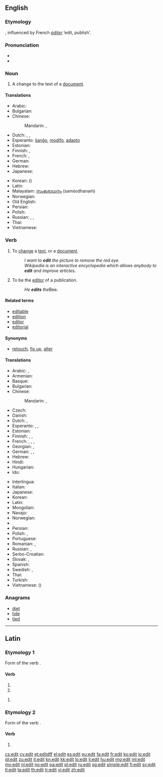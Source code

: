 {{also|édit|Edit}}
==English==
{{wikipedia|dab=edit}}

===Etymology===
{{back-form|editor|nodot=8}}, influenced by French ''[[éditer]]'' ‘edit, publish’.

===Pronunciation===
* {{IPA|/ˈɛdɪt/}}
* {{rhymes|ɛdɪt}}

===Noun===
{{en-noun}}

# A change to the text of a [[document]].

====Translations====
{{trans-top|a change to the text of a document}}
* Arabic: {{t-|ar|تحرير|m|tr=taḥrīr}}
* Bulgarian: {{t+|bg|редакция|f|tr=redákcija}}
* Chinese:
*: Mandarin: {{t-|cmn|編輯|sc=Hani}}, {{t-|cmn|编辑|tr=biānjí|sc=Hani}}
* Dutch: {{t+|nl|wijziging|f}}, {{t+|nl|aanpassing|f}}, {{t+|nl|bewerking|f}}
* Esperanto: [[ŝanĝo]], [[modifo]], [[adapto]]
* Estonian: {{t-|et|parandus}}
* Finnish: {{t-|fi|muokkaus}}, {{t+|fi|muutos}}
* French: {{t+|fr|modification|f}}, {{t+|fr|correction|f}}
* German: {{t+|de|Bearbeitung|f}}
* Hebrew: {{t-|he|עריכה|f|tr=arikhá}}
* Japanese: {{t+|ja|編集|tr=へんしゅう, henshū}}
{{trans-mid}}
* Korean: {{t+|ko|편집|tr=pyeonjip|sc=Kore}} ({{t+|ko|編輯|sc=Kore}})
* Latin: {{t-|la|correctio|corrēctiō}}
* Malayalam: [[സംശോധനം]] (samśodhanaṁ)
* Norwegian: {{t+|no|redigere}}
* Old English: {{t-|ang|adihtan}}
* Persian: {{t+|fa|ویرایش|tr=virâyeš}}
* Polish: {{t-|pl|edycja|f}}
* Russian: {{t+|ru|редакция|f|tr=redákcija}}, {{t+|ru|редактирование|n|tr=redaktírovanije}}, {{t+|ru|правка|f|tr=právka|sc=Cyrl}}
* Thai: {{t-|th|การแก้ไข|sc=Thai|tr=kār kæ̂k̄hị}}
* Vietnamese: {{t+|vi|biên tập|alt=sự biên tập}}
{{trans-bottom}}

===Verb===
{{en-verb}}

# To [[change]] a [[text]], or a [[document]].
#: ''I want to '''edit''' the picture to remove the red eye.''
#: ''Wikipedia is an interactive encyclopedia which allows anybody to '''edit''' and improve articles.''
# {{context|transitive|lang=en}} To be the [[editor]] of a publication.
#: ''He '''edits''' the ''Bee.

====Related terms====
* [[editable]]
* [[edition]]
* [[editor]]
* [[editorial]]

====Synonyms====
* [[retouch]], [[fix up]], [[alter]]

====Translations====
{{trans-top|to change a text, or a document}}
* Arabic: {{t-|ar|حرر|tr=ḥárrara|alt=حرّر|sc=Arab}}, {{t+|ar|عدل|tr=ʿáddala|alt=عدّل|sc=Arab}}
* Armenian: {{t-|hy|խմբագրել|tr=xmbagrel}}
* Basque: {{t-|eu|argitaratu}}
* Bulgarian: {{t+|bg|редактирам|tr=redaktíram}}
* Chinese:
*: Mandarin: {{t-|cmn|編輯|sc=Hani}}, {{t-|cmn|编辑|tr=biānjí|sc=Hani}}
* Czech: {{t-|cs|editovat}}
* Danish: {{t+|da|redigere}}
* Dutch: {{t+|nl|bewerken}}, {{t+|nl|wijzigen}}
* Esperanto: {{t-|eo|ŝanĝi}}, {{t-|eo|modifi}}, {{t+|eo|adapti}}
* Estonian: {{t-|et|toimetama}}
* Finnish: {{t+|fi|muokata}}, {{t+|fi|muuttaa}}, {{t-|fi|editoida}}
* French: {{t+|fr|modifier}}, {{t+|fr|corriger}}, {{t+|fr|rediger}}, {{t+|fr|éditer}}
* Georgian: {{t-|ka|რედაქციის გაკეტება|tr=redak‘tsiis gaketeba|sc=Geor}}, {{t-|ka|რედაქტირება|tr=redak‘tireba|sc=Geor}}
* German: {{t+|de|bearbeiten}}, {{t+|de|redigieren}}, {{t+|de|edieren}}
* Hebrew: {{t+|he|ערך|tr=arákh}}
* Hindi: {{t-|hi|संपादन करना|tr=sampādan karnā|sc=Deva}}
* Hungarian: {{t+|hu|szerkeszt}}
* Ido: {{t+|io|redaktar}}
{{trans-mid}}
* Interlingua: {{t-|ia|editar}}
* Italian: {{t+|it|redigere}}
* Japanese: {{t-|ja|編集する|tr=へんしゅうする, henshū-suru}}
* Korean: {{t+|ko|편집|tr=pyeonjyp-hada|alt=편집하다|sc=Kore}}
* Latin: {{t-|la|corrigo|alt=corrigō}}
* Mongolian: {{t-|mn|редакторлах|tr=rédaktorlah|sc=Cyrl}}
* Navajo: {{tø|nv|łahgo áshłééh}}
* Norwegian: {{t+|no|redigere}}
* {{trreq|ang}}
* Persian: {{t-|fa|ویرایش کردن|tr=virâyeš kardan}}
* Polish: {{t+|pl|edytować}}, {{t-|pl|redagować}}
* Portuguese: {{t+|pt|editar}}
* Romanian: {{t-|ro|editare|f}}, {{t|ro|edita}}
* Russian: {{t+|ru|редактировать|tr=redaktírovat’|impf}}, {{t+|ru|изменять|tr=izmenját’|impf}}
* Serbo-Croatian: {{t-|sh|urediti}}
* Slovak: {{t-|sk|zmeniť}}, {{t-|sk|editovať}}
* Spanish: {{t+|es|editar}}
* Swedish: {{t+|sv|redigera}}, {{t+|sv|bearbeta}}
* Thai: {{t+|th|แก้ไข|sc=Thai|tr=kæ̂k̄hị}}
* Turkish: <!-- ''lit.'' to change --> {{t+|tr|değiştirmek}}
* Vietnamese: {{t+|vi|biên tập}} ({{t-|vi|編輯}})
{{trans-bottom}}

{{trans-top|be editor of a publication}}
{{trans-mid}}
{{trans-bottom}}

===Anagrams===
* [[diet]]
* [[tide]]
* [[tied]]

----

==Latin==

===Etymology 1===
Form of the verb {{term|edo|edō|{{la-conj-form-gloss/edo}}|lang=la}}.

====Verb====
{{la-verb-form|edit}}

# {{conjugation of|edo|edō|3|s|pres|act|ind|lang=la}}{{la-conj-form-gloss|edo|3|s|pres|act|ind}}
# {{conjugation of|edo|edō|3|s|pres|act|sub|lang=la}}{{la-conj-form-gloss|edo|3|s|pres|act|sub}}

{{la-verb-form|ēdit}}

# {{conjugation of|edo|edō|3|s|perf|act|ind|lang=la}}{{la-conj-form-gloss|edo|3|s|perf|act|ind}}

===Etymology 2===
Form of the verb {{term|edo|ēdō|{{la-conj-form-gloss/edo(2)}}|lang=la}}.

====Verb====
{{la-verb-form|ēdit}}

# {{conjugation of|edo|ēdō|3|s|pres|act|ind|lang=la}}{{la-conj-form-gloss|edo(2)|3|s|pres|act|ind}}

[[cs:edit]]
[[cy:edit]]
[[et:edit]]dff
[[el:edit]]
[[es:edit]]
[[eu:edit]]
[[fa:edit]]
[[fr:edit]]
[[ko:edit]]
[[io:edit]]
[[id:edit]]
[[zu:edit]]
[[it:edit]]
[[kn:edit]]
[[kk:edit]]
[[lo:edit]]
[[li:edit]]
[[hu:edit]]
[[mg:edit]]
[[ml:edit]]
[[my:edit]]
[[nl:edit]]
[[no:edit]]
[[pa:edit]]
[[pl:edit]]
[[ru:edit]]
[[sg:edit]]
[[simple:edit]]
[[fi:edit]]
[[sv:edit]]
[[tl:edit]]
[[ta:edit]]
[[th:edit]]
[[tr:edit]]
[[vi:edit]]
[[zh:edit]]